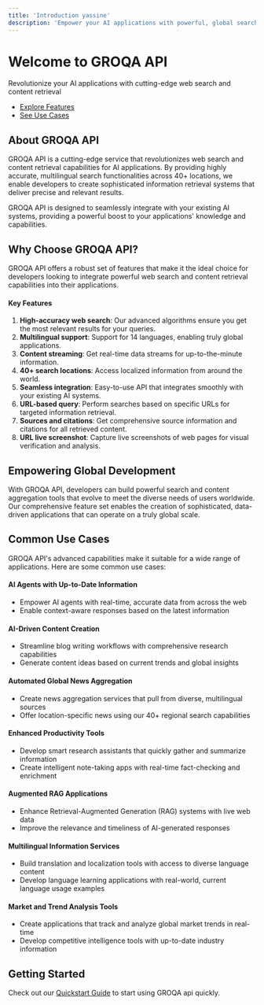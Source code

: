 ```yaml
---
title: 'Introduction yassine'
description: 'Empower your AI applications with powerful, global search capabilities.'
---
```


# Welcome to GROQA API

Revolutionize your AI applications with cutting-edge web search and content retrieval

- [Explore Features](#key-features)
- [See Use Cases](#common-use-cases)

## About GROQA API

GROQA API is a cutting-edge service that revolutionizes web search and content retrieval capabilities for AI applications. By providing highly accurate, multilingual search functionalities across 40+ locations, we enable developers to create sophisticated information retrieval systems that deliver precise and relevant results.

<Info>
    GROQA API is designed to seamlessly integrate with your existing AI systems, providing a powerful boost to your applications' knowledge and capabilities.
</Info>

## Why Choose GROQA API?

GROQA API offers a robust set of features that make it the ideal choice for developers looking to integrate powerful web search and content retrieval capabilities into their applications.

#### Key Features

1. **High-accuracy web search**: Our advanced algorithms ensure you get the most relevant results for your queries.
2. **Multilingual support**: Support for 14 languages, enabling truly global applications.
3. **Content streaming**: Get real-time data streams for up-to-the-minute information.
4. **40+ search locations**: Access localized information from around the world.
5. **Seamless integration**: Easy-to-use API that integrates smoothly with your existing AI systems.
6. **URL-based query**: Perform searches based on specific URLs for targeted information retrieval.
7. **Sources and citations**: Get comprehensive source information and citations for all retrieved content.
8. **URL live screenshot**: Capture live screenshots of web pages for visual verification and analysis.

## Empowering Global Development

With GROQA API, developers can build powerful search and content aggregation tools that evolve to meet the diverse needs of users worldwide. Our comprehensive feature set enables the creation of sophisticated, data-driven applications that can operate on a truly global scale.

## Common Use Cases

GROQA API's advanced capabilities make it suitable for a wide range of applications. Here are some common use cases:

#### AI Agents with Up-to-Date Information
- Empower AI agents with real-time, accurate data from across the web
- Enable context-aware responses based on the latest information

#### AI-Driven Content Creation
- Streamline blog writing workflows with comprehensive research capabilities
- Generate content ideas based on current trends and global insights

#### Automated Global News Aggregation
- Create news aggregation services that pull from diverse, multilingual sources
- Offer location-specific news using our 40+ regional search capabilities

#### Enhanced Productivity Tools
- Develop smart research assistants that quickly gather and summarize information
- Create intelligent note-taking apps with real-time fact-checking and enrichment

#### Augmented RAG Applications
- Enhance Retrieval-Augmented Generation (RAG) systems with live web data
- Improve the relevance and timeliness of AI-generated responses

#### Multilingual Information Services
- Build translation and localization tools with access to diverse language content
- Develop language learning applications with real-world, current language usage examples

#### Market and Trend Analysis Tools
- Create applications that track and analyze global market trends in real-time
- Develop competitive intelligence tools with up-to-date industry information



## Getting Started
Check out our [Quickstart Guide](/quickstart) to start using GROQA api quickly.